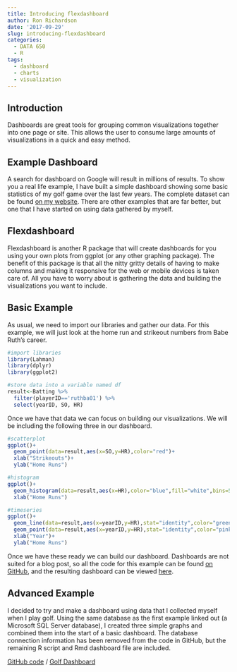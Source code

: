 ```yaml
---
title: Introducing flexdashboard
author: Ron Richardson
date: '2017-09-29'
slug: introducing-flexdashboard
categories:
  - DATA 650
  - R
tags:
  - dashboard
  - charts
  - visualization
---
```


## Introduction

Dashboards are great tools for grouping common visualizations together into one page or site. This allows the user to consume large amounts of visualizations in a quick and easy method.

## Example Dashboard

A search for dashboard on Google will result in millions of results. To show you a real life example, I have built a simple dashboard showing some basic statistics of my golf game over the last few years. The complete dataset can be found [on my website](http://www.golftrack.xyz/stats/). There are other examples that are far better, but one that I have started on using data gathered by myself.

## Flexdashboard

Flexdashboard is another R package that will create dashboards for you using your own plots from ggplot (or any other graphing package). The benefit of this package is that all the nitty gritty details of having to make columns and making it responsive for the web or mobile devices is taken care of.  All you have to worry about is gathering the data and building the visualizations you want to include.

## Basic Example

As usual, we need to import our libraries and gather our data.  For this example, we will just look at the home run and strikeout numbers from Babe Ruth's career.

```r
#import libraries
library(Lahman)
library(dplyr)
library(ggplot2)

#store data into a variable named df
result<-Batting %>%
  filter(playerID=='ruthba01') %>%
  select(yearID, SO, HR)
```

Once we have that data we can focus on building our visualizations.  We will be including the following three in our dashboard.

```r
#scatterplot
ggplot()+
  geom_point(data=result,aes(x=SO,y=HR),color="red")+
  xlab("Strikeouts")+
  ylab("Home Runs")

#histogram
ggplot()+
  geom_histogram(data=result,aes(x=HR),color="blue",fill="white",bins=5)+
  xlab("Home Runs")

#timeseries
ggplot()+
  geom_line(data=result,aes(x=yearID,y=HR),stat="identity",color="green")+
  geom_point(data=result,aes(x=yearID,y=HR),stat="identity",color="pink")+
  xlab("Year")+
  ylab("Home Runs")
```

Once we have these ready we can build our dashboard.  Dashboards are not suited for a blog post, so all the code for this example can be found [on GitHub](https://github.com/rer145/special-succotash), and the resulting dashboard can be viewed [here](https://rer145.github.io/special-succotash/babe-ruth.html).

## Advanced Example

I decided to try and make a dashboard using data that I collected myself when I play golf. Using the same database as the first example linked out (a Microsoft SQL Server database), I created three simple graphs and combined them into the start of a basic dashboard. The database connection information has been removed from the code in GitHub, but the remaining R script and Rmd dashboard file are included.

[GitHub code](https://github.com/rer145/special-succotash) / [Golf Dashboard](https://rer145.github.io/special-succotash/golftrack.html)
